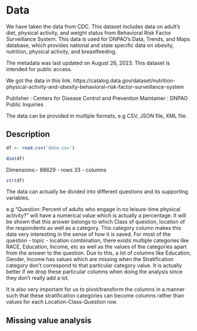 # Data

We have taken the data from CDC. This dataset includes data on adult's diet, physical activity, and weight status from Behavioral Risk Factor Surveillance System. This data is used for DNPAO's Data, Trends, and Maps database, which provides national and state specific data on obesity, nutrition, physical activity, and breastfeeding.

The metadata was last updated on August 26, 2023. This dataset is intended for public access.

We got the data in this link. https://catalog.data.gov/dataset/nutrition-physical-activity-and-obesity-behavioral-risk-factor-surveillance-system

Publisher : Centers for Disease Control and Prevention
Maintainer : DNPAO Public Inquiries

The data can be provided in multiple formats, e.g CSV, JSON file, XML file.

## Description

```r
df <- read.csv('data.csv')
```

```r
dim(df)
```

Dimensions:-
88629 - rows
33 - columns

```r
str(df)
```
The data can actually be divided into different questions and its supporting variables.

e.g "Question: Percent of adults who engage in no leisure-time physical activity?" will have a numerical value which is actually a percentage. It will be shown that this answer belongs to which Class of question, location of the respondents as well as a category. This category column makes this data very interesting in the sense of how it is saved. For most of the question - topic - location combination, there exists multiple categories like RACE, Education, Income, etc as well as the values of the categories apart from the answer to the question. Due to this, a lot of columns like Education, Gender, Income has values which are missing when the Stratification category don't correspond to that particular category value. It is actually better if we drop these particular columns when doing the analysis since they don't really add a lot. 

It is also very important for us to pivot/transform the columns in a manner such that these stratification categories can become columns rather than values for each Location-Class-Question row.

## Missing value analysis
